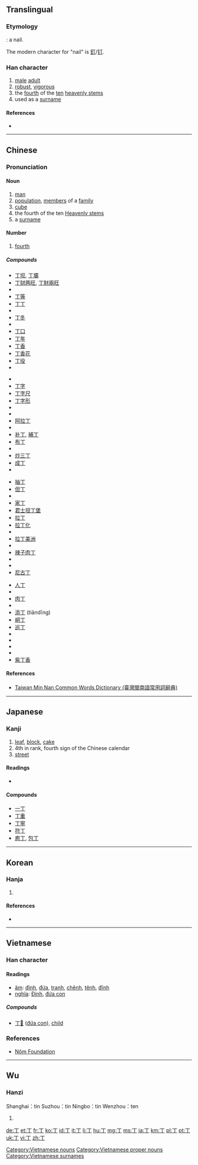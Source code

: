 ==Translingual==

===Etymology===
{{Han etyl}}
{{liushu|p}}: a nail.

The modern character for "nail" is [[釘]]/[[钉]].

===Han character===
{{Han char|rn=1|rad=一|as=01|sn=2|four=10200|canj=MN}}

# [[male]] [[adult]]
# [[robust]], [[vigorous]]
# the [[fourth]] of the [[ten]] [[heavenly stem]]s
# used as a [[surname]]

====References====
* {{Han ref|kx=0075.030|dkj=00002|dj=0135.010|hdz=10002.050|uh=4E01|ud=19969|bh=A442|bd=42050}}

----

==Chinese==
{{zh-hanzi-box|[[丁]]}}

===Pronunciation===
{{zh-pron
|m=dīng,zhēng
|c=ding1,zaang1,zang1
|h=
|mn=ting
|w=
|mc=y
|oc=y
|ma=|ma2=
|cat=n,a
}}

====Noun====
{{zh-noun|ts|rs=一01}}

# [[man]]
# [[population]], [[member]]s of a [[family]]
# [[cube]]
# the fourth of the ten [[w:Heavenly stems|Heavenly stems]]
# a [[surname]]

====Number====
{{zh-num|ts|rs=一01}}

# [[fourth]]

=====Compounds=====
{{top4}}
* [[丁坝]], [[丁壩]]
* [[丁财两旺]], [[丁財兩旺]]
* {{zh-ts|丁當|丁当}}
* [[丁等]]
* [[丁丁]]
* {{zh-ts|丁東|丁东}}
* [[丁冬]]
* {{zh-ts|丁賦|丁赋}}
* [[丁口]]
* [[丁年]]
* [[丁香]]
* [[丁香花]]
* [[丁役]]
* {{zh-ts|丁憂|丁忧}}
{{mid4}}
* {{zh-ts|丁雲|丁云}}
* [[丁字]]
* [[丁字尺]]
* [[丁字形]]
* {{zh-ts|丁字鐵|丁字铁}}
* {{zh-ts|丁種維生素|丁种维生素}}
* [[阿拉丁]]
* {{zh-ts|愛丁堡|爱丁堡}}
* [[补丁]], [[補丁]]
* [[布丁]]
* {{zh-ts|不識一丁|不识一丁}}
* [[炒三丁]]
* [[成丁]]
* {{zh-ts|抽壯丁|抽壮丁}}
{{mid4}}
* [[抽丁]]
* [[但丁]]
* {{zh-ts|黃瓜丁兒|黄瓜丁儿}}
* [[家丁]]
* [[君士坦丁堡]]
* [[拉丁]]
* [[拉丁化]]
* {{zh-ts|拉丁教會|拉丁教会}}
* [[拉丁美洲]]
* {{zh-ts|拉丁語|拉丁语}}
* [[辣子肉丁]]
* {{zh-ts|蘿蔔丁|萝卜丁}}
* {{zh-ts|南丁格爾|南丁格尔}}
* [[尼古丁]]
{{mid4}}
* [[人丁]]
* {{zh-ts|人丁興旺|人丁兴旺}}
* [[肉丁]]
* {{zh-ts|沙丁魚|沙丁鱼}}
* [[添丁]] (tiāndīng)
* [[峒丁]]
* [[巡丁]]
* {{zh-ts|亞丁|亚丁}}
* {{zh-ts|一丁點兒|一丁点儿}}
* {{zh-ts|園丁|园丁}}
* {{zh-ts|壯丁|壮丁}}
* [[紫丁香]]
{{bottom}}

====References====
*[http://twblg.dict.edu.tw/holodict_new/result_detail.jsp?n_no=46&curpage=1&sample=%E4%B8%81&radiobutton=1&querytarget=1&limit=20&pagenum=1&rowcount=7 Taiwan Min Nan Common Words Dictionary (臺灣閩南語常用詞辭典)]

----

==Japanese==

===Kanji===
{{ja-kanji|grade=3|rs=一01}}

# [[leaf]], [[block]], [[cake]]
# 4th in rank, fourth sign of the Chinese calendar
# [[street]]

====Readings====
* {{ja-readings|on=[[てい]] (tei), [[ちょう]] (chō), [[とう]] (tō)|kun=[[ひのと]] (hinoto), [[あたる]] (ataru), [[よぼろ]] (yoboro)}}

====Compounds====
* [[一丁]]
* [[丁重]]
* [[丁寧]]
* [[符丁]]
* [[庖丁]], [[包丁]]

----

==Korean==

===Hanja===
{{ko-hanja|hangeul=정|rv=jeong|mr=chŏng|y=ceng|eumhun=[[고무래]], [[장정]]|ehrv=gomurae, jangjeong|ehmr=komurae, changjŏng|ehy=komuray, cangceng}}

# {{defn|lang=ko|sort=一01}}

====References====
* {{Hanja ref|nav=11370}}

----

==Vietnamese==

===Han character===
{{vi-hantu|rs=一01}}

====Readings====
* [[音読|âm]]: [[đinh]], [[đứa]], [[tranh]], [[chênh]], [[tênh]], [[đĩnh]]
* [[意義|nghĩa]]: [[Đinh]], [[đứa con]]

=====Compounds=====
* [[丁𡥵]] ([[đứa con]]), [[child]]

===References===
* [http://nomfoundation.org/common/nom_details.php?codepoint=4e01 Nôm Foundation]

[[Category:Vietnamese nouns]]
[[Category:Vietnamese proper nouns]]
[[Category:Vietnamese surnames]]

----

==Wu==

===Hanzi===
Shanghai：tin {{IPA|/tɪŋ/|lang=wuu}}
Suzhou：tin {{IPA|/tɪŋ/|lang=wuu}}
Ningbo：tin {{IPA|/tɪŋ/|lang=wuu}}
Wenzhou：ten {{IPA|/teŋ/|lang=wuu}}
{{head|wuu|Han characters|sc=Hani}}{{attention|zh|needs inflection template}}

# {{defn|wuu}}

[[de:丁]]
[[et:丁]]
[[fr:丁]]
[[ko:丁]]
[[id:丁]]
[[it:丁]]
[[li:丁]]
[[hu:丁]]
[[mg:丁]]
[[ms:丁]]
[[ja:丁]]
[[km:丁]]
[[pl:丁]]
[[pt:丁]]
[[uk:丁]]
[[vi:丁]]
[[zh:丁]]